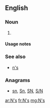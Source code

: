 {{also|Appendix:Variations of "ns"}}
==English==

===Noun===
{{head|en|noun plural form}}

# {{plural of|N|lang=en}}

====Usage notes====
{{U:en:plurals of letters}}

===See also===
* [[n's]]

===Anagrams===
* [[sn#English|sn]], [[Sn#English|Sn]], [[SN#English|SN]], [[S/N#English|S/N]]

[[ar:N's]]
[[fr:N's]]
[[mg:N's]]